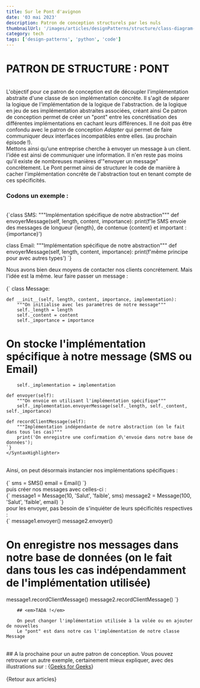 ```yaml
---
title: Sur le Pont d'avignon
date: '03 mai 2023'
description: Patron de conception structurels par les nuls
thumbnailUrl: '/images/articles/designPatterns/structure/class-diagram-bridge-method.png'
category: tech
tags: ['design-patterns', 'python', 'code']
---
```


# PATRON DE STRUCTURE : PONT

<br />

<div>
L'objectif pour ce patron de conception est de découpler l'implémentation abstraite d'une classe de son implémentation concrête. Il s'agit de séparer la logique de l'implémentation de la logique de l'abstraction.
de la logique en jeu de ses implémentation abstraites associées, créant ainsi
Ce patron de conception permet de créer un "pont" entre les concrétisation des différentes implémentations en cachant leurs différences. Il ne doit pas être confondu avec le patron de conception <em>Adapter</em> qui permet de faire communiquer deux interfaces incompatibles entre elles. (au prochain épisode !).
<br />
Mettons ainsi qu'une entreprise cherche à envoyer un message à un client. l'idée est ainsi de communiquer une information. Il n'en reste pas moins qu'il existe de nombreuses manières d'"envoyer un message" concrêtement. Le Pont permet ainsi de structurer le code de manière à cacher l'implémentation concrête de l'abstraction tout en tenant compte de ces spécificités.
</div>

### Codons un exemple :

<br />
<SyntaxHighlighter language="python">
{`class SMS:
	"""Implémentation spécifique de notre abstraction"""
	def envoyerMessage(self, length, content, importance):
		print(f'le SMS envoie des messages de longueur {length}, de contenue {content} et important : {importance}')

class Email:
	"""Implémentation spécifique de notre abstraction"""
	def envoyerMessage(self, length, content, importance):
		print(f'même principe pour avec autres types')
`}
</SyntaxHighlighter>
<br />

<div>
Nous avons bien deux moyens de contacter nos clients concrétement. Mais l'idée est la même. leur faire passer un message :
</div>

<br />
<SyntaxHighlighter language="python">
{`
class Message:

	def __init__(self, length, content, importance, implementation):
		"""On initialise avec les paramètres de notre message"""
		self._length = length
		self._content = content
		self._importance = importance

# On stocke l'implémentation spécifique à notre message (SMS ou Email)
		self._implementation = implementation

	def envoyer(self):
		"""On envoie en utilisant l'implémentation spécifique"""
		self._implementation.envoyerMessage(self._length, self._content, self._importance)

	def recordClientMessage(self):
		"""Implémentation indépendante de notre abstraction (on le fait dans tous les cas)"""
		print('On enregistre une confirmation d\'envoie dans notre base de données');
	`}
	</SyntaxHighlighter>
<br />

<div>
	Ainsi, on peut désormais instancier nos implémentations spécifiques :
</div>

<br />
	<SyntaxHighlighter language="python">
{`
sms = SMS()
email = Email()
		`}
	</SyntaxHighlighter>

<br />
puis créer nos messages avec celles-ci :
<br />

<SyntaxHighlighter language="python">
{`
message1 = Message(10, 'Salut', 'faible', sms)
message2 = Message(100, 'Salut', 'faible', email)
		`}
</SyntaxHighlighter>

<br />
pour les envoyer, pas besoin de s'inquiéter de leurs spécificités respectives :
<br />

<SyntaxHighlighter language="python">
{`
message1.envoyer()
message2.envoyer()

# On enregistre nos messages dans notre base de données (on le fait dans tous les cas indépendamment de l'implémentation utilisée)
message1.recordClientMessage()
message2.recordClientMessage()
		`}
</SyntaxHighlighter>

		## <em>TADA !</em>

		On peut changer l'implémentation utilisée à la volée ou en ajouter de nouvelles
		Le "pont" est dans notre cas l'implémentation de notre classe Message
<br />
		## A la prochaine pour un autre patron de conception.
		Vous pouvez retrouver un autre exemple, certainement mieux expliquer, avec des illustrations sur :
{<a href= 'https://www.geeksforgeeks.org/bridge-method-python-design-patterns/' target='_blank' className='underline underline-offset-2'>Geeks for Geeks</a>}

<br />
<br />

<div>
  {<MyLink href={'/blog'}>Retour aux articles</MyLink>}
</div>
